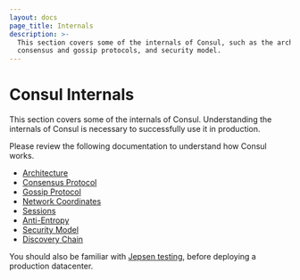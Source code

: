 ```yaml
---
layout: docs
page_title: Internals
description: >-
  This section covers some of the internals of Consul, such as the architecture,
  consensus and gossip protocols, and security model.
---
```


# Consul Internals

This section covers some of the internals of Consul. Understanding the internals of Consul is necessary to successfully
use it in production.

Please review the following documentation to understand how Consul works.

- [Architecture](/docs/internals/architecture)
- [Consensus Protocol](/docs/internals/consensus)
- [Gossip Protocol](/docs/internals/gossip)
- [Network Coordinates](/docs/internals/coordinates)
- [Sessions](/docs/internals/sessions)
- [Anti-Entropy](/docs/internals/anti-entropy)
- [Security Model](/docs/internals/security)
- [Discovery Chain](/docs/internals/discovery-chain)

You should also be familiar with [Jepsen testing](/docs/internals/jepsen), before deploying
a production datacenter.
